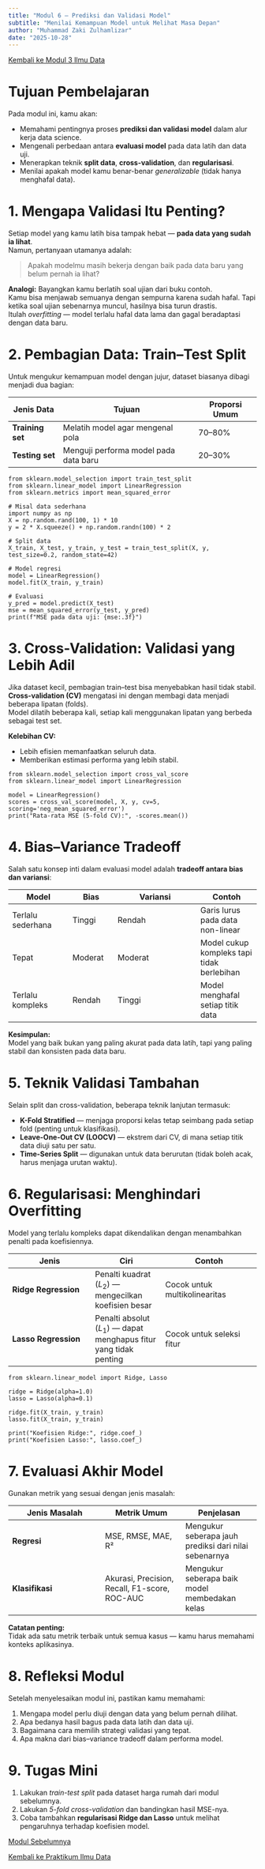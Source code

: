 ```yaml
---
title: "Modul 6 — Prediksi dan Validasi Model"
subtitle: "Menilai Kemampuan Model untuk Melihat Masa Depan"
author: "Muhammad Zaki Zulhamlizar"
date: "2025-10-28"
---
```


<a href="../../materi/Modul 3 Ilmu Data.qmd" class="btn btn-outline-primary mb-4">
<i class="fa-solid fa-arrow-left"></i> Kembali ke Modul 3 Ilmu Data
</a>

# Tujuan Pembelajaran

Pada modul ini, kamu akan:

- Memahami pentingnya proses **prediksi dan validasi model** dalam alur kerja data science.
- Mengenali perbedaan antara **evaluasi model** pada data latih dan data uji.
- Menerapkan teknik **split data**, **cross-validation**, dan **regularisasi**.
- Menilai apakah model kamu benar-benar *generalizable* (tidak hanya menghafal data).

# 1. Mengapa Validasi Itu Penting?

Setiap model yang kamu latih bisa tampak hebat — **pada data yang sudah ia lihat**.  
Namun, pertanyaan utamanya adalah:

> Apakah modelmu masih bekerja dengan baik pada data baru yang belum pernah ia lihat?

**Analogi:**
Bayangkan kamu berlatih soal ujian dari buku contoh.  
Kamu bisa menjawab semuanya dengan sempurna karena sudah hafal. Tapi ketika soal ujian sebenarnya muncul, hasilnya bisa turun drastis.  
Itulah *overfitting* — model terlalu hafal data lama dan gagal beradaptasi dengan data baru.

# 2. Pembagian Data: Train–Test Split

Untuk mengukur kemampuan model dengan jujur, dataset biasanya dibagi menjadi dua bagian:

| Jenis Data | Tujuan | Proporsi Umum |
|-------------|---------|----------------|
| **Training set** | Melatih model agar mengenal pola | 70–80% |
| **Testing set** | Menguji performa model pada data baru | 20–30% |

```.python
from sklearn.model_selection import train_test_split
from sklearn.linear_model import LinearRegression
from sklearn.metrics import mean_squared_error

# Misal data sederhana
import numpy as np
X = np.random.rand(100, 1) * 10
y = 2 * X.squeeze() + np.random.randn(100) * 2

# Split data
X_train, X_test, y_train, y_test = train_test_split(X, y, test_size=0.2, random_state=42)

# Model regresi
model = LinearRegression()
model.fit(X_train, y_train)

# Evaluasi
y_pred = model.predict(X_test)
mse = mean_squared_error(y_test, y_pred)
print(f"MSE pada data uji: {mse:.3f}")
```

# 3. Cross-Validation: Validasi yang Lebih Adil

Jika dataset kecil, pembagian train–test bisa menyebabkan hasil tidak stabil.  
**Cross-validation (CV)** mengatasi ini dengan membagi data menjadi beberapa lipatan (folds).  
Model dilatih beberapa kali, setiap kali menggunakan lipatan yang berbeda sebagai test set.

**Kelebihan CV:**

- Lebih efisien memanfaatkan seluruh data.
- Memberikan estimasi performa yang lebih stabil.

```.python
from sklearn.model_selection import cross_val_score
from sklearn.linear_model import LinearRegression

model = LinearRegression()
scores = cross_val_score(model, X, y, cv=5, scoring='neg_mean_squared_error')
print("Rata-rata MSE (5-fold CV):", -scores.mean())
```

# 4. Bias–Variance Tradeoff

Salah satu konsep inti dalam evaluasi model adalah **tradeoff antara bias dan variansi**:

| Model | Bias | Variansi | Contoh |
|--------|------|-----------|--------|
| Terlalu sederhana | Tinggi | Rendah | Garis lurus pada data non-linear |
| Tepat | Moderat | Moderat | Model cukup kompleks tapi tidak berlebihan |
| Terlalu kompleks | Rendah | Tinggi | Model menghafal setiap titik data |

**Kesimpulan:**  
Model yang baik bukan yang paling akurat pada data latih, tapi yang paling stabil dan konsisten pada data baru.

# 5. Teknik Validasi Tambahan

Selain split dan cross-validation, beberapa teknik lanjutan termasuk:

- **K-Fold Stratified** — menjaga proporsi kelas tetap seimbang pada setiap fold (penting untuk klasifikasi).
- **Leave-One-Out CV (LOOCV)** — ekstrem dari CV, di mana setiap titik data diuji satu per satu.
- **Time-Series Split** — digunakan untuk data berurutan (tidak boleh acak, harus menjaga urutan waktu).

# 6. Regularisasi: Menghindari Overfitting

Model yang terlalu kompleks dapat dikendalikan dengan menambahkan penalti pada koefisiennya.

| Jenis | Ciri | Contoh |
|-------|------|--------|
| **Ridge Regression** | Penalti kuadrat ($L_2$) — mengecilkan koefisien besar | Cocok untuk multikolinearitas |
| **Lasso Regression** | Penalti absolut ($L_1$) — dapat menghapus fitur yang tidak penting | Cocok untuk seleksi fitur |

```.python
from sklearn.linear_model import Ridge, Lasso

ridge = Ridge(alpha=1.0)
lasso = Lasso(alpha=0.1)

ridge.fit(X_train, y_train)
lasso.fit(X_train, y_train)

print("Koefisien Ridge:", ridge.coef_)
print("Koefisien Lasso:", lasso.coef_)
```

# 7. Evaluasi Akhir Model

Gunakan metrik yang sesuai dengan jenis masalah:

| Jenis Masalah | Metrik Umum | Penjelasan |
|----------------|--------------|-------------|
| **Regresi** | MSE, RMSE, MAE, R² | Mengukur seberapa jauh prediksi dari nilai sebenarnya |
| **Klasifikasi** | Akurasi, Precision, Recall, F1-score, ROC-AUC | Mengukur seberapa baik model membedakan kelas |

**Catatan penting:**  
Tidak ada satu metrik terbaik untuk semua kasus — kamu harus memahami konteks aplikasinya.

# 8. Refleksi Modul

Setelah menyelesaikan modul ini, pastikan kamu memahami:

1. Mengapa model perlu diuji dengan data yang belum pernah dilihat.
2. Apa bedanya hasil bagus pada data latih dan data uji.
3. Bagaimana cara memilih strategi validasi yang tepat.
4. Apa makna dari bias–variance tradeoff dalam performa model.

# 9. Tugas Mini

1. Lakukan *train-test split* pada dataset harga rumah dari modul sebelumnya.  
2. Lakukan *5-fold cross-validation* dan bandingkan hasil MSE-nya.  
3. Coba tambahkan **regularisasi Ridge dan Lasso** untuk melihat pengaruhnya terhadap koefisien model.

::: {.d-flex .justify-content-between .mb-4}
<a href="modul5_regresi_linear.qmd" class="btn btn-primary">
<i class="fa-solid fa-arrow-left"></i> Modul Sebelumnya
</a>

<a href="../ildat2025.qmd" class="btn btn-outline-primary mb-4">
<i class="fa-solid fa-arrow-right"></i> Kembali ke Praktikum Ilmu Data
</a> 
:::